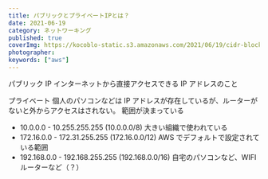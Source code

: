 ```yaml
---
title: パブリックとプライベートIPとは？
date: 2021-06-19
category: ネットワーキング
published: true
coverImg: https://kocoblo-static.s3.amazonaws.com/2021/06/19/cidr-block/cover-img.jpg
photographer:
keywords: ["aws"]
---
```


パブリック IP
インターネットから直接アクセスできる IP アドレスのこと

プライベート
個人のパソコンなどは IP アドレスが存在しているが、ルーターがないと外からアクセスはされない。
範囲が決まっている

- 10.0.0.0 - 10.255.255.255 (10.0.0.0/8) 大きい組織で使われている
- 172.16.0.0 - 172.31.255.255 (172.16.0.0/12) AWS でデフォルトで設定されている範囲
- 192.168.0.0 - 192.168.255.255 (192.168.0.0/16) 自宅のパソコンなど、WIFI ルーターなど（？）
